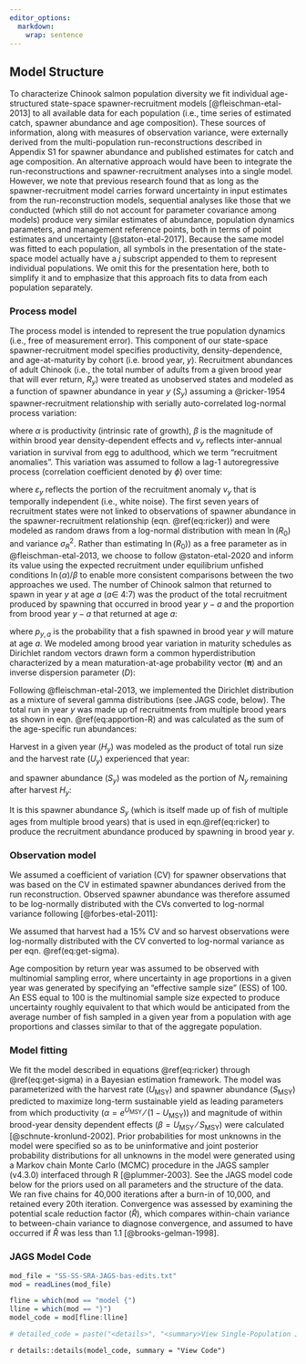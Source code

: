 ```yaml
---
editor_options: 
  markdown: 
    wrap: sentence
---
```


## Model Structure

To characterize Chinook salmon population diversity we fit individual age-structured state-space spawner-recruitment models [@fleischman-etal-2013] to all available data for each population (i.e., time series of estimated catch, spawner abundance and age composition).
These sources of information, along with measures of observation variance, were externally derived from the multi-population run-reconstructions described in Appendix S1 for spawner abundance and published estimates for catch and age composition.
An alternative approach would have been to integrate the run-reconstructions and spawner-recruitment analyses into a single model.
However, we note that previous research found that as long as the spawner-recruitment model carries forward uncertainty in input estimates from the run-reconstruction models, sequential analyses like those that we conducted (which still do not account for parameter covariance among models) produce very similar estimates of abundance, population dynamics parameters, and management reference points, both in terms of point estimates and uncertainty [@staton-etal-2017].
Because the same model was fitted to each population, all symbols in the presentation of the state-space model actually have a $j$ subscript appended to them to represent individual populations.
We omit this for the presentation here, both to simplify it and to emphasize that this approach fits to data from each population separately.

### Process model

The process model is intended to represent the true population dynamics (i.e., free of measurement error).
This component of our state-space spawner-recruitment model specifies productivity, density-dependence, and age-at-maturity by cohort (i.e. brood year, $y$).
Recruitment abundances of adult Chinook (i.e., the total number of adults from a given brood year that will ever return, $R_y$) were treated as unobserved states and modeled as a function of spawner abundance in year $y$ ($S_y$) assuming a @ricker-1954 spawner-recruitment relationship with serially auto-correlated log-normal process variation:

\begin{equation}
\ln(R_y) = \ln(S_y) + \ln(\alpha) - \beta S_y + v_y
(\#eq:ricker)
\end{equation}

where $\alpha$ is productivity (intrinsic rate of growth), $\beta$ is the magnitude of within brood year density-dependent effects and $v_y$ reflects inter-annual variation in survival from egg to adulthood, which we term "recruitment anomalies".
This variation was assumed to follow a lag-1 autoregressive process (correlation coefficient denoted by $\phi$) over time:

\begin{equation}
\begin{aligned}
v_y &= \phi v_{y-1} + \varepsilon_y \\
\varepsilon_y &\sim \mathcal{N}(0, \sigma_R)
\end{aligned}
(\#eq:residuals)
\end{equation}

where $\varepsilon_y$ reflects the portion of the recruitment anomaly $v_y$ that is temporally independent (i.e., white noise).
The first seven years of recruitment states were not linked to observations of spawner abundance in the spawner-recruitment relationship (eqn. \@ref(eq:ricker)) and were modeled as random draws from a log-normal distribution with mean $\ln(R_0)$ and variance $\sigma_R^2$.
Rather than estimating $\ln(R_0)$) as a free parameter as in @fleischman-etal-2013, we choose to follow @staton-etal-2020 and inform its value using the expected recruitment under equilibrium unfished conditions $\ln(\alpha)/\beta$ to enable more consistent comparisons between the two approaches we used.
The number of Chinook salmon that returned to spawn in year $y$ at age $a$ ($a \in$ 4:7) was the product of the total recruitment produced by spawning that occurred in brood year $y-a$ and the proportion from brood year $y-a$ that returned at age $a$:

\begin{equation}
N_{y,a} = R_{y-a} p_{y-a,a}
(\#eq:apportion-R)
\end{equation}

where $p_{y,a}$ is the probability that a fish spawned in brood year $y$ will mature at age $a$.
We modeled among brood year variation in maturity schedules as Dirichlet random vectors drawn form a common hyperdistribution characterized by a mean maturation-at-age probability vector ($\boldsymbol{\pi}$) and an inverse dispersion parameter ($D$):

\begin{equation}
p_{y,a} \stackrel{\mathrm{iid}}{\sim} \mathcal{D}(\boldsymbol{\pi}D)
(\#eq:dirichlet)
\end{equation}

Following @fleischman-etal-2013, we implemented the Dirichlet distribution as a mixture of several gamma distributions (see JAGS code, below). The total run in year $y$ was made up of recruitments from multiple brood years as shown in eqn. \@ref(eq:apportion-R) and was calculated as the sum of the age-specific run abundances:

\begin{equation}
N_{y} = \sum_{a=4}^{7} N_{y,a}
(\#eq:get-N-tot)
\end{equation}

Harvest in a given year ($H_y$) was modeled as the product of total run size and the harvest rate ($U_y$) experienced that year:

\begin{equation}
H_y = N_y U_y
(\#eq:harvest)
\end{equation}

and spawner abundance ($S_y$) was modeled as the portion of $N_y$ remaining after harvest $H_y$:

\begin{equation}
S_y = N_y (1 - U_y)
(\#eq:get-S)
\end{equation}

It is this spawner abundance $S_y$ (which is itself made up of fish of multiple ages from multiple brood years) that is used in eqn.\@ref(eq:ricker) to produce the recruitment abundance produced by spawning in brood year $y$.

### Observation model

We assumed a coefficient of variation (CV) for spawner observations that was based on the CV in estimated spawner abundances derived from the run reconstruction.
Observed spawner abundance was therefore assumed to be log-normally distributed with the CVs converted to log-normal variance following [@forbes-etal-2011]:

\begin{equation}
\sigma^2_{o,y} = \ln\left(\mathrm{CV}_y^2 + 1\right)
(\#eq:get-sigma)
\end{equation}

We assumed that harvest had a 15% CV and so harvest observations were log-normally distributed with the CV converted to log-normal variance as per eqn.
\@ref(eq:get-sigma).

Age composition by return year was assumed to be observed with multinomial sampling error, where uncertainty in age proportions in a given year was generated by specifying an "effective sample size" (ESS) of 100.
An ESS equal to 100 is the multinomial sample size expected to produce uncertainty roughly equivalent to that which would be anticipated from the average number of fish sampled in a given year from a population with age proportions and classes similar to that of the aggregate population.

### Model fitting

We fit the model described in equations \@ref(eq:ricker) through \@ref(eq:get-sigma) in a Bayesian estimation framework. The model was parameterized with the harvest rate ($U_{\mathrm{MSY}}$) and spawner abundance ($S_{\mathrm{MSY}}$) predicted to maximize long-term sustainable yield as leading parameters from which productivity ($\alpha = e^{U_{\mathrm{MSY}}}⁄(1-U_{\mathrm{MSY}})$) and magnitude of within brood-year density dependent effects ($\beta=U_{\mathrm{MSY}}⁄S_{\mathrm{MSY}}$) were calculated [@schnute-kronlund-2002]. Prior probabilities for most unknowns in the model were specified so as to be uninformative and joint posterior probability distributions for all unknowns in the model were generated using a Markov chain Monte Carlo (MCMC) procedure in the JAGS sampler (v4.3.0) interfaced through R [@plummer-2003]. See the JAGS model code below for the priors used on all parameters and the structure of the data. We ran five chains for 40,000 iterations after a burn-in of 10,000, and retained every 20th iteration. Convergence was assessed by examining the potential scale reduction factor ($\hat{R}$), which compares within-chain variance to between-chain variance to diagnose convergence, and assumed to have occurred if $\hat{R}$ was less than 1.1 [@brooks-gelman-1998].

### JAGS Model Code

```r
mod_file = "SS-SS-SRA-JAGS-bas-edits.txt"
mod = readLines(mod_file)

fline = which(mod == "model {")
lline = which(mod == "}")
model_code = mod[fline:lline]

# detailed_code = paste("<details>", "<summary>View Single-Population JAGS Code</summary>", model_code, "</details>", collapse = "\n")
```

`r details::details(model_code, summary = "View Code")`
